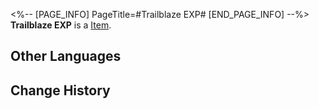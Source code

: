 <%-- [PAGE_INFO]
PageTitle=#Trailblaze EXP#
[END_PAGE_INFO] --%>
{{Item Infobox
|id          = 22
|image       = Item Trailblaze EXP.png{{subst:void|<!--$UPLOAD:<<SpriteOutput/ItemFigures/22.png>-<Item Trailblaze EXP.png>-<Item Icons>>-->}}
|type        = 
|invCategory = 
|rarity      = 3
|effect      = 
|description = A measure of your Trailblaze Progress. Accumulate Trailblaze EXP to increase Trailblaze Level.
|source1     = [[Mission rewards]]
|source2     = [[Trailblaze Power consumption]]
}}
{{Description|''"I came, I saw, I trailblazed."''}}
'''Trailblaze EXP''' is a [[Item]].

==Other Languages==
{{Other Languages
|en   = Trailblaze EXP
|zhs  = 里程
|zht  = 里程
|ja   = マイレージ
|ko   = 마일리지
|es   = EXP trazacaminos
|fr   = EXP de pionnier
|ru   = Опыт Освоения
|th   = EXP การบุกเบิก
|vi   = EXP Khai Phá
|de   = Trailblaze-EP
|id   = Trailblaze EXP
|pt   = EXP de Desbravamento
}}

==Change History==
{{Change History|1.0}}